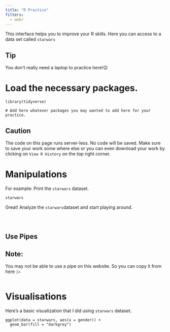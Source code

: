```yaml
---
title: "R Practice"
filters:
  - webr
---
```


This interface helps you to improve your R skills. Here you can access to a data set called `starwars`

::: {.callout-tip}
# Tip

You don't really need a laptop to practice here!😉
:::

# Load the necessary packages.
```webr-r
library(tidyverse)

# Add here whatever packages you may wanted to add here for your practice.

```

::: {.callout-important}

# Caution

The code on this page runs server-less. No code will be saved. Make sure to save your work some where else or you can even download your work by clicking on `View R History` on the top right corner. 

:::
# Manipulations

For example: Print the `starwars` dataset.
```webr-r
starwars
```
Great! Analyze the `starwars`dataset and start playing around.
```webr-r

```

```webr-r

```

```webr-r

```
## Use Pipes
::: {.callout-note}

# Note:
You may not be able to use a pipe on this website. So you can copy it from here ` |> `

:::

```webr-r

```

# Visualisations

Here's a basic visualization that I did using `starwars` dataset.

```webr-r
ggplot(data = starwars, aes(x = gender)) +
  geom_bar(fill = "darkgrey")
```

```webr-r

```

```webr-r

```

```webr-r

```
